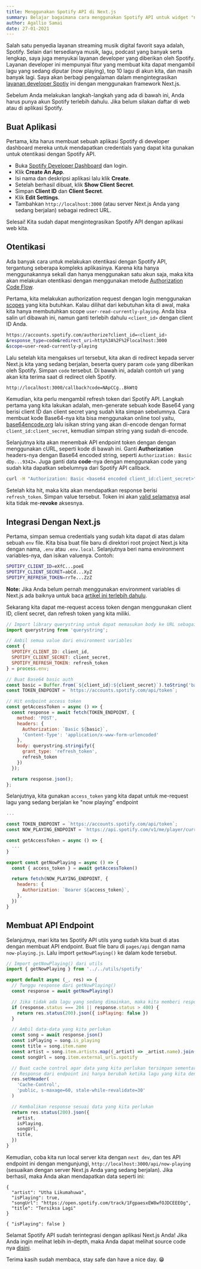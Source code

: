 ```yaml
---
title: Menggunakan Spotify API di Next.js
summary: Belajar bagaimana cara menggunakan Spotify API untuk widget "now playing" seperti yang ada di footer blog ini.
author: Agallio Samai
date: 27-01-2021
---
```


Salah satu penyedia layanan streaming musik digital favorit saya adalah, Spotify. Selain dari tersedianya musik, lagu, podcast yang banyak serta lengkap, saya juga menyukai layanan developer yang diberikan oleh Spotify. Layanan developer ini mempunyai fitur yang membuat kita dapat mengambil lagu yang sedang diputar (now playing), top 10 lagu di akun kita, dan masih banyak lagi. Saya akan berbagi pengalaman dalam mengintegrasikan [layanan developer Spotiy](https://developer.spotify.com/documentation/web-api/) ini dengan menggunakan framework Next.js.

Sebelum Anda melakukan langkah-langkah yang ada di bawah ini, Anda harus punya akun Spotify terlebih dahulu. Jika belum silakan daftar di web atau di aplikasi Spotify.

## Buat Aplikasi

Pertama, kita harus membuat sebuah aplikasi Spotify di developer dashboard mereka untuk mendapatkan credentials yang dapat kita gunakan untuk otentikasi dengan Spotify API.

- Buka [Spotify Developer Dashboard](https://developer.spotify.com/dashboard) dan login.
- Klik **Create An App**.
- Isi nama dan deskripsi aplikasi lalu klik **Create**.
- Setelah berhasil dibuat, klik **Show Client Secret**.
- Simpan **Client ID** dan **Client Secret**.
- Klik **Edit Settings**.
- Tambahkan `http://localhost:3000` (atau server Next.js Anda yang sedang berjalan) sebagai redirect URL.

Selesai! Kita sudah dapat mengintegrasikan Spotify API dengan aplikasi web kita.

## Otentikasi

Ada banyak cara untuk melakukan otentikasi dengan Spotify API, tergantung seberapa kompleks aplikasinya. Karena kita hanya menggunakannya sekali dan hanya menggunakan satu akun saja, maka kita akan melakukan otentikasi dengan menggunakan metode [Authorization Code Flow](https://developer.spotify.com/documentation/general/guides/authorization-guide/#authorization-code-flow).

Pertama, kita melakukan authorization request dengan login menggunakan [scopes](https://developer.spotify.com/documentation/general/guides/authorization-guide/#list-of-scopes) yang kita butuhkan. Kalau dilihat dari kebutuhan kita di awal, maka kita hanya membutuhkan scope `user-read-currently-playing`. Anda bisa salin url dibawah ini, namun ganti terlebih dahulu `<client_id>` dengan client ID Anda.

```bash
https://accounts.spotify.com/authorize?client_id=<client_id>
&response_type=code&redirect_uri=http%3A%2F%2Flocalhost:3000
&scope=user-read-currently-playing
```

Lalu setelah kita mengakses url tersebut, kita akan di redirect kepada server Next.js kita yang sedang berjalan, beserta query param `code` yang diberikan oleh Spotify. Simpan `code` tersebut. Di bawah ini, adalah contoh url yang akan kita terima saat di redirect oleh Spotify.

```bash
http://localhost:3000/callback?code=NApCCg..BkWtQ
```

Kemudian, kita perlu mengambil refresh token dari Spotify API. Langkah pertama yang kita lakukan adalah, men-generate sebuah kode Base64 yang berisi client ID dan client secret yang sudah kita simpan sebelumnya. Cara membuat kode Base64-nya kita bisa menggunakan online tool yaitu, [base64encode.org](https://www.base64encode.org/) lalu isikan string yang akan di-encode dengan format `client_id:client_secret`, kemudian simpan string yang sudah di-encode.

Selanjutnya kita akan menembak API endpoint token dengan dengan menggunakan cURL, seperti kode di bawah ini. Ganti **Authorization** headers-nya dengan Base64 encoded string, seperti `Authorization: Basic dDp...9342=`. Juga ganti data **code**-nya dengan menggunakan code yang sudah kita dapatkan sebelumnya dari Spotify API callback.

```bash
curl -H "Authorization: Basic <base64 encoded client_id:client_secret>" -d grant_type=authorization_code -d code=<code> -d redirect_uri=http%3A%2F%2Flocalhost:3000 https://accounts.spotify.com/api/token
```

Setelah kita hit, maka kita akan mendapatkan response berisi `refresh_token`. Simpan value tersebut. Token ini akan [valid selamanya](https://github.com/spotify/web-api/issues/374) asal kita tidak me-**revoke** aksesnya.

## Integrasi Dengan Next.js

Pertama, simpan semua credentials yang sudah kita dapat di atas dalam sebuah `env` file. Kita bisa buat file baru di direktori root project Next.js kita dengan nama, `.env` atau `.env.local`. Selanjutnya beri nama environment variables-nya, dan isikan valuenya. Contoh:

```bash
SPOTIFY_CLIENT_ID=eXfC...poeE
SPOTIFY_CLIENT_SECRET=abCd...XyZ
SPOTIFY_REFRESH_TOKEN=rrTe...ZzZ
```

**Note:** Jika Anda belum pernah menggunakan environment variables di Next.js ada baiknya untuk baca [artikel ini terlebih dahulu](https://nextjs.org/docs/basic-features/environment-variables).

Sekarang kita dapat me-request access token dengan menggunakan client ID, client secret, dan refresh token yang kita miliki.

```js:utils/spotify.js
// Import library querystring untuk dapat memasukan body ke URL sebagai parameters
import querystring from 'querystring';

// Ambil semua value dari environment variables
const {
  SPOTIFY_CLIENT_ID: client_id,
  SPOTIFY_CLIENT_SECRET: client_secret,
  SPOTIFY_REFRESH_TOKEN: refresh_token
} = process.env;

// Buat Base64 basic auth
const basic = Buffer.from(`${client_id}:${client_secret}`).toString('base64');
const TOKEN_ENDPOINT = `https://accounts.spotify.com/api/token`;

// Hit endpoint access token
const getAccessToken = async () => {
  const response = await fetch(TOKEN_ENDPOINT, {
    method: 'POST',
    headers: {
      Authorization: `Basic ${basic}`,
      'Content-Type': 'application/x-www-form-urlencoded'
    },
    body: querystring.stringify({
      grant_type: 'refresh_token',
      refresh_token
    })
  });

  return response.json();
};
```

Selanjutnya, kita gunakan `access_token` yang kita dapat untuk me-request lagu yang sedang berjalan ke "now playing" endpoint

```js:utils/spotify.js
...

const TOKEN_ENDPOINT = `https://accounts.spotify.com/api/token`;
const NOW_PLAYING_ENDPOINT = `https://api.spotify.com/v1/me/player/currently-playing`

const getAccessToken = async () => {
  ...
}

export const getNowPlaying = async () => {
  const { access_token } = await getAccessToken()

  return fetch(NOW_PLAYING_ENDPOINT, {
    headers: {
      Authorization: `Bearer ${access_token}`,
    },
  })
}
```

## Membuat API Endpoint

Selanjutnya, mari kita tes Spotify API utils yang sudah kita buat di atas dengan membuat API endpoint. Buat file baru di `pages/api` dengan nama `now-playing.js`. Lalu import `getNowPlaying()` ke dalam kode tersebut.

```js:pages/api/now-playing.js
// Import getNowPlaying() dari utils
import { getNowPlaying } from '../../utils/spotify'

export default async (_, res) => {
  // Tunggu response dari getNowPlaying()
  const response = await getNowPlaying()

  // Jika tidak ada lagu yang sedang dimainkan, maka kita memberi response `isPlaying: false`
  if (response.status === 204 || response.status > 400) {
    return res.status(200).json({ isPlaying: false })
  }

  // Ambil data-data yang kita perlukan
  const song = await response.json()
  const isPlaying = song.is_playing
  const title = song.item.name
  const artist = song.item.artists.map((_artist) => _artist.name).join(', ')
  const songUrl = song.item.external_urls.spotify

  // Buat cache control agar data yang kita perlukan tersimpan sementara
  // Response dari endpoint ini hanya berubah ketika lagu yang kita dengar berubah
  res.setHeader(
    'Cache-Control',
    'public, s-maxage=60, stale-while-revalidate=30'
  )

  // Kembalikan response sesuai data yang kita perlukan
  return res.status(200).json({
    artist,
    isPlaying,
    songUrl,
    title,
  })
}
```

Kemudian, coba kita run local server kita dengan `next dev`, dan tes API endpoint ini dengan mengunjungi, `http://localhost:3000/api/now-playing` (sesuaikan dengan server Next.js Anda yang sedang berjalan). Jika berhasil, maka Anda akan mendapatkan data seperti ini:

```json:Ada
{
  "artist": "Utha Likumahuwa",
  "isPlaying": true,
  "songUrl": "https://open.spotify.com/track/1FgpaesxEW8wfOJDCEEEOg",
  "title": "Tersiksa Lagi"
}
```

```json:Tidak
{ "isPlaying": false }
```

Selamat Spotify API sudah terintegrasi dengan aplikasi Next.js Anda! Jika Anda ingin melihat lebih in-depth, maka Anda dapat melihat source code nya [disini](https://github.com/agallio/agall.io/blob/main/src/utils/spotify.js).

Terima kasih sudah membaca, stay safe dan have a nice day. 😁
